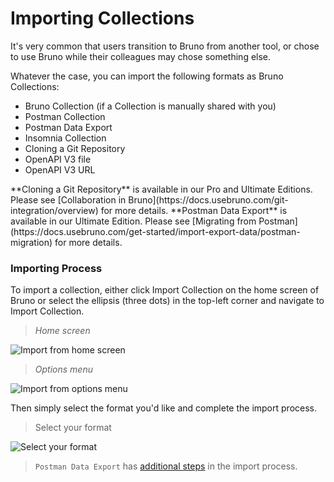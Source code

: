 
# Importing Collections

It's very common that users transition to Bruno from another tool, or chose to use Bruno while their colleagues may chose something else.

Whatever the case, you can import the following formats as Bruno Collections:

- Bruno Collection (if a Collection is manually shared with you)
- Postman Collection
- Postman Data Export
- Insomnia Collection
- Cloning a Git Repository
- OpenAPI V3 file
- OpenAPI V3 URL

<Callout type="info" emoji="">
  **Cloning a Git Repository** is available in our Pro and Ultimate Editions.
  Please see [Collaboration in
  Bruno](https://docs.usebruno.com/git-integration/overview) for more details.
</Callout>

<Callout emoji="">
  **Postman Data Export** is available in our Ultimate Edition. Please see
  [Migrating from
  Postman](https://docs.usebruno.com/get-started/import-export-data/postman-migration)
  for more details.
</Callout>

### Importing Process

To import a collection, either click Import Collection on the home screen of Bruno or select the ellipsis (three dots) in the top-left corner and navigate to Import Collection.

> _Home screen_

![Import from home screen](/screenshots/get-started/import-export/import_collection/import_collection_option.webp)

> _Options menu_

![Import from options menu](/screenshots/get-started/import-export/import_collection/import_collection_main_menu.webp)

Then simply select the format you'd like and complete the import process.

> Select your format

![Select your format](/screenshots/get-started/import-export/import_collection/import_options.webp)

> `Postman Data Export` has [additional steps](https://docs.usebruno.com/get-started/import-export-data/postman-migration) in the import process.
